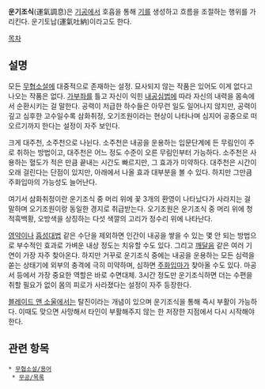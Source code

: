 
'''운기조식'''(運氣調息)은 [[기공]]에서 호흡을 통해 [[기]]를 생성하고 흐름을 조절하는 행위를 가리킨다. 운기토납(運氣吐納)이라고도 한다.

[[목차]]
== 설명 ==
모든 [[무협소설]]에 대중적으로 존재하는 설정. 묘사되지 않는 작품은 있어도 이게 없다고 나오는 작품은 없다. [[가부좌]]를 틀고 자신이 익힌 [[내공]][[심법]]에 따라 자신의 내력을 몸속에서 순환시키는 걸 말한다. 공력이 저급한 하수들은 아무런 일도 일어나지 않지만, 공력이 깊고 심후한 고수일수록 삼화취정, 오기조원이라는 현상이 나타나며 심지어 공중으로 떠오르기까지 한다는 설정이 자주 보인다.

크게 대주천, 소주천으로 나뉜다. 소주천은 내공을 운용하는 입문단계에 든 무림인이 주로 취하는 방법이고, 대주천은 어느 정도 수준이 오른 무림인부터 가능하다. 소주천은 사용하는 혈도가 적은 만큼 끝내는 시간도 빠르지만, 그 효과가 미약하다. 대주천은 시간이 오래 걸린다는 단점이 있지만, 아래에서 나올 효과 대부분을 볼 수 있다. 하지만 그만큼 주화입마의 가능성도 늘어난다.

여기서 삼화취정이란 운기조식 중 머리 위에 꽃 3개의 환영이 나타났다가 사라지는 걸 말하며 오기조원이랑 동일한 경지로 취급받는다. 오기조원은 운기조식 중 머리 위에 청적흑백황, 오방색을 상징하는 다섯 색깔의 고리가 정수리 위에 나타난다.

[[영약]]이나 [[흡성대법]] 같은 수단을 제외하면 인간이 내공을 쌓을 수 있는 몇 안 되는 방법으로 부수적인 효과로 가벼운 내상 정도는 치유할 수도 있다. 그리고 [[깨달음]] 같은 여러 기연이 가장 자주 찾아온다. 하지만 거꾸로 운기조식 중에는 내공을 운용하는 모든 심력을 쏟는 상태기에 외부의 충격에 극히 미약하며, 심하면 [[주화입마]]가 찾아올 수도 있다. 마공서 등에서 가장 중요한 역할은 바로 수면대체. 3시간 정도만 운기조식하면 더는 수편을 취할 필요가 없이 몸의 피로가 사라졌다는 설정이 자주 등장한다. 

[[블레이드 앤 소울]]에서는 탈진이라는 개념이 있으며 운기조식을 통해 즉시 부활이 가능하다. 이때도 맞으면 사망해서 타인이 부활해주지 않는 한 저장한 지점에서 다시 시작해야 한다.

== 관련 항목 ==
 * [[무협소설/용어]]
  * [[무공/목록]]
